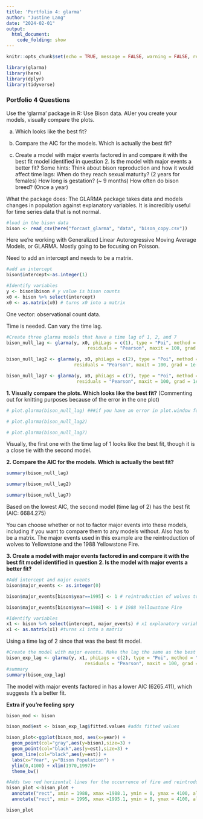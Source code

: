 ```yaml
---
title: 'Portfolio 4: glarma'
author: "Justine Lang"
date: "2024-02-01"
output: 
  html_document: 
    code_folding: show
---
```


```r
knitr::opts_chunk$set(echo = TRUE, message = FALSE, warning = FALSE, results = FALSE)

library(glarma)
library(here)
library(dplyr)
library(tidyverse)
```

### Portfolio 4 Questions

Use the ‘glarma’ package in R: Use Bison data. AUer you create your models, visually compare the plots.

a. Which looks like the best fit?

b. Compare the AIC for the models. Which is actually the best fit?

c. Create a model with major events factored in and compare it with the best fit model identified in question 2. Is the model with major events a better fit? Some hints: Think about bison reproduction and how it would affect time lags: When
do they reach sexual maturity? (2 years for females) How long is gestation? (~ 9 months) How often do bison breed? (Once a year)

What the package does: The GLARMA package takes data and models changes in population against explanatory variables. It is incredibly useful for time series data that is not normal. 

```r
#load in the bison data
bison <- read_csv(here("forcast_glarma", "data", "bison_copy.csv"))
```

Here we're working with Generalized Linear Autoregressive Moving Average Models, or GLARMA. Mostly going to be focusing on Poisson. 

Need to add an intercept and needs to be a matrix. 

```r
#add an intercept 
bison$intercept<-as.integer(1)

#Identify variables
y <- bison$bison # y value is bison counts
x0 <- bison %>% select(intercept) 
x0 <- as.matrix(x0) # turns x0 into a matrix 
```

One vector: observational count data.

Time is needed. Can vary the time lag. 

```r
#Create three glarma models that have a time lag of 1, 2, and 7
bison_null_lag <- glarma(y, x0, phiLags = c(1), type = "Poi", method = "FS",
                              residuals = "Pearson", maxit = 100, grad = 1e-6)

bison_null_lag2 <- glarma(y, x0, phiLags = c(2), type = "Poi", method = "FS",
                         residuals = "Pearson", maxit = 100, grad = 1e-6)

bison_null_lag7 <- glarma(y, x0, phiLags = c(7), type = "Poi", method = "FS",
                          residuals = "Pearson", maxit = 100, grad = 1e-6)
```


**1. Visually compare the plots. Which looks like the best fit?**
(Commenting out for knitting purposes because of the error in the one plot)

```r
# plot.glarma(bison_null_lag) ###if you have an error in plot.window for the last plot, it's okay to ignore
```

```r
# plot.glarma(bison_null_lag2)
```

```r
# plot.glarma(bison_null_lag7)
```

Visually, the first one with the time lag of 1 looks like the best fit, though it is a close tie with the second model.

**2. Compare the AIC for the models. Which is actually the best fit?**

```r
summary(bison_null_lag)
```

```r
summary(bison_null_lag2)
```

```r
summary(bison_null_lag7)
```

Based on the lowest AIC, the second model (time lag of 2) has the best fit (AIC: 6684.275)

You can choose whether or not to factor major events into these models, including if you want to compare them to any models without. Also has to be a matrix. The major events used in this example are the reintroduction of wolves to Yellowstone and the 1988 Yellowstone Fire. 

**3. Create a model with major events factored in and compare it with the best fit model identified in question 2. Is the model with major events a better fit?**

```r
#Add intercept and major events
bison$major_events <- as.integer(0)

bison$major_events[bison$year==1995] <- 1 # reintroduction of wolves to yellowstone NP

bison$major_events[bison$year==1988] <- 1 # 1988 Yellowstone Fire

#Identify variables
x1 <- bison %>% select(intercept, major_events) # x1 explanatory variables, presence of major events
x1 <- as.matrix(x1) #turns x1 into a matrix
```

Using a time lag of 2 since that was the best fit model.

```r
#Create the model with major events. Make the lag the same as the best fit model from question 2 
bison_exp_lag <- glarma(y, x1, phiLags = c(2), type = "Poi", method = "FS", 
                             residuals = "Pearson", maxit = 100, grad = 1e-6)
#summary 
summary(bison_exp_lag)
```

The model with major events factored in has a lower AIC (6265.411), which suggests it's a better fit.

**Extra if you're feeling spry**

```r
bison_mod <- bison 

bison_mod$est <- bison_exp_lag$fitted.values #adds fitted values

bison_plot<-ggplot(bison_mod, aes(x=year)) + 
  geom_point(col="gray",aes(y=bison),size=3) + 
  geom_point(col="black",aes(y=est),size=3) +
  geom_line(col="black",aes(y=est)) +
  labs(x="Year", y="Bison Population") +
  ylim(0,4100) + xlim(1970,1997)+
  theme_bw()

#Adds two red horizontal lines for the occurrence of fire and reintroduction of wolves
bison_plot <-bison_plot + 
  annotate("rect", xmin = 1988, xmax =1988.1, ymin = 0, ymax = 4100, alpha = .75,fill = "red") + 
  annotate("rect", xmin = 1995, xmax =1995.1, ymin = 0, ymax = 4100, alpha = .75,fill = "red")

bison_plot
```








